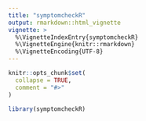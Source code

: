 ```yaml
---
title: "symptomcheckR"
output: rmarkdown::html_vignette
vignette: >
  %\VignetteIndexEntry{symptomcheckR}
  %\VignetteEngine{knitr::rmarkdown}
  %\VignetteEncoding{UTF-8}
---
```


```r
knitr::opts_chunk$set(
  collapse = TRUE,
  comment = "#>"
)
```

```r
library(symptomcheckR)
```
